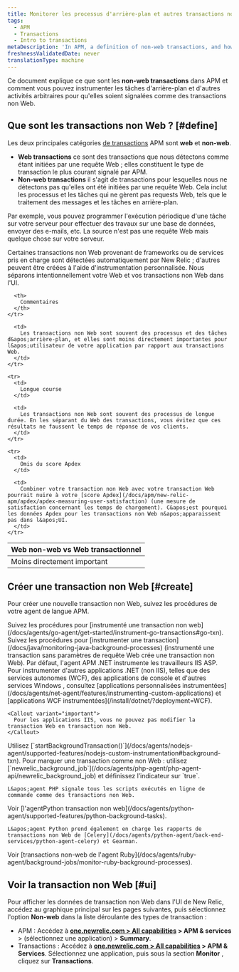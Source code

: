 ```yaml
---
title: Monitorer les processus d'arrière-plan et autres transactions non Web
tags:
  - APM
  - Transactions
  - Intro to transactions
metaDescription: 'In APM, a definition of non-web transactions, and how to custom instrument background tasks and other activity as non-web transactions.'
freshnessValidatedDate: never
translationType: machine
---
```


Ce document explique ce que sont les <DNT>**non-web transactions**</DNT> dans APM et comment vous pouvez instrumenter les tâches d&apos;arrière-plan et d&apos;autres activités arbitraires pour qu&apos;elles soient signalées comme des transactions non Web.

## Que sont les transactions non Web ? [#define]

Les deux principales catégories [de transactions](/docs/apm/transactions/intro-transactions/transactions-new-relic-apm) APM sont <DNT>**web**</DNT> et <DNT>**non-web**</DNT>.

* <DNT>**Web transactions**</DNT> ce sont des transactions que nous détectons comme étant initiées par une requête Web ; elles constituent le type de transaction le plus courant signalé par APM.
* <DNT>**Non-web transactions**</DNT> il s&apos;agit de transactions pour lesquelles nous ne détectons pas qu&apos;elles ont été initiées par une requête Web. Cela inclut les processus et les tâches qui ne gèrent pas requests Web, tels que le traitement des messages et les tâches en arrière-plan.

Par exemple, vous pouvez programmer l&apos;exécution périodique d&apos;une tâche sur votre serveur pour effectuer des travaux sur une base de données, envoyer des e-mails, etc. La source n&apos;est pas une requête Web mais quelque chose sur votre serveur.

Certaines transactions non Web provenant de frameworks ou de services pris en charge sont détectées automatiquement par New Relic ; d&apos;autres peuvent être créées à l&apos;aide d&apos;instrumentation personnalisée. Nous séparons intentionnellement votre Web et vos transactions non Web dans l&apos;UI.

<table>
  <thead>
    <tr>
      <th style={{ width: "200px" }}>
        Web non-web vs Web transactionnel
      </th>

      <th>
        Commentaires
      </th>
    </tr>
  </thead>

  <tbody>
    <tr>
      <td>
        Moins directement important
      </td>

      <td>
        Les transactions non Web sont souvent des processus et des tâches d&apos;arrière-plan, et elles sont moins directement importantes pour l&apos;utilisateur de votre application par rapport aux transactions Web.
      </td>
    </tr>

    <tr>
      <td>
        Longue course
      </td>

      <td>
        Les transactions non Web sont souvent des processus de longue durée. En les séparant du Web des transactions, vous évitez que ces résultats ne faussent le temps de réponse de vos clients.
      </td>
    </tr>

    <tr>
      <td>
        Omis du score Apdex
      </td>

      <td>
        Combiner votre transaction non Web avec votre transaction Web pourrait nuire à votre [score Apdex](/docs/apm/new-relic-apm/apdex/apdex-measuring-user-satisfaction) (une mesure de satisfaction concernant les temps de chargement). C&apos;est pourquoi les données Apdex pour les transactions non Web n&apos;apparaissent pas dans l&apos;UI.
      </td>
    </tr>
  </tbody>
</table>

## Créer une transaction non Web [#create]

Pour créer une nouvelle transaction non Web, suivez les procédures de votre agent de langue APM.

<CollapserGroup>
  <Collapser id="go" title="Go">
    Suivez les procédures pour [instrumenté une transaction non web](/docs/agents/go-agent/get-started/instrument-go-transactions#go-txn).
  </Collapser>

  <Collapser id="java" title="Java">
    Suivez les procédures pour [instrumenter une transaction](/docs/java/monitoring-java-background-processes) (instrumenté une transaction sans paramètres de requête Web crée une transaction non Web).
  </Collapser>

  <Collapser id="net" title=".NET">
    Par défaut, l&apos;agent APM .NET instrumente les travailleurs IIS ASP. Pour instrumenter d&apos;autres applications .NET (non IIS), telles que des services autonomes (WCF), des applications de console et d&apos;autres services Windows , consultez [applications personnalisées instrumentées](/docs/agents/net-agent/features/instrumenting-custom-applications) et [applications WCF instrumentées](/install/dotnet/?deployment=WCF).

    <Callout variant="important">
      Pour les applications IIS, vous ne pouvez pas modifier la transaction Web en transaction non Web.
    </Callout>
  </Collapser>

  <Collapser id="node" title="Node.js">
    Utilisez [`startBackgroundTransaction()`](/docs/agents/nodejs-agent/supported-features/nodejs-custom-instrumentation#background-txn).
  </Collapser>

  <Collapser id="php" title="PHP">
    Pour marquer une transaction comme non Web : utilisez [`newrelic_background_job`](/docs/agents/php-agent/php-agent-api/newrelic_background_job) et définissez l’indicateur sur `true`.

    L&apos;agent PHP signale tous les scripts exécutés en ligne de commande comme des transactions non Web.
  </Collapser>

  <Collapser id="python" title="Python">
    Voir [l&apos;agentPython transaction non web](/docs/agents/python-agent/supported-features/python-background-tasks).

    L&apos;agent Python prend également en charge les rapports de transactions non Web de [Celery](/docs/agents/python-agent/back-end-services/python-agent-celery) et Gearman.
  </Collapser>

  <Collapser id="ruby" title="Ruby">
    Voir [transactions non-web de l&apos;agent Ruby](/docs/agents/ruby-agent/background-jobs/monitor-ruby-background-processes).
  </Collapser>
</CollapserGroup>

## Voir la transaction non Web [#ui]

Pour afficher les données de transaction non Web dans l&apos;UI de New Relic, accédez au graphique principal sur les pages suivantes, puis sélectionnez l&apos;option <DNT>**Non-web**</DNT> dans la liste déroulante des types de transaction :

* APM : Accédez à <DNT>**[one.newrelic.com &gt; All capabilities](https://one.newrelic.com/all-capabilities) &gt; APM &amp; services**</DNT> &gt; (sélectionnez une application) &gt; <DNT>**Summary**</DNT>.
* Transactions : Accédez à <DNT>**[one.newrelic.com &gt; All capabilities](https://one.newrelic.com/all-capabilities) &gt; APM &amp; Services**</DNT>. Sélectionnez une application, puis sous la section <DNT>**Monitor**</DNT> , cliquez sur <DNT>**Transactions**</DNT>.